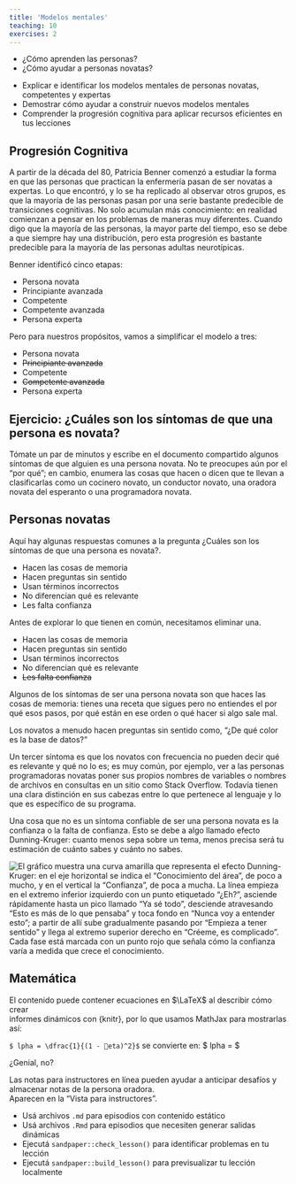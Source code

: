 ```yaml
---
title: 'Modelos mentales'
teaching: 10
exercises: 2
---
```


:::::::::::::::::::::::::::::::::::::: questions 

- ¿Cómo aprenden las personas?
- ¿Cómo ayudar a personas novatas?

::::::::::::::::::::::::::::::::::::::::::::::::

::::::::::::::::::::::::::::::::::::: objectives

- Explicar e identificar los modelos mentales de personas novatas, competentes y expertas  
- Demostrar cómo ayudar a construir nuevos modelos mentales
- Comprender la progresión cognitiva para aplicar recursos eficientes en tus lecciones

::::::::::::::::::::::::::::::::::::::::::::::::

## Progresión Cognitiva

A partir de la década del 80, Patricia Benner comenzó a estudiar la forma en que las personas que practican la enfermería pasan de ser novatas a expertas. Lo que encontró, y lo se ha replicado al observar otros grupos, es que la mayoría de las personas pasan por una serie bastante predecible de transiciones cognitivas. No solo acumulan más conocimiento: en realidad comienzan a pensar en los problemas de maneras muy diferentes. Cuando digo que la mayoría de las personas, la mayor parte del tiempo, eso se debe a que siempre hay una distribución, pero esta progresión es bastante predecible para la mayoría de las personas adultas neurotípicas.

Benner identificó cinco etapas:

- Persona novata
- Principiante avanzada
- Competente
- Competente avanzada
- Persona experta

Pero para nuestros propósitos, vamos a simplificar el modelo a tres:

- Persona novata
- ~~Principiante avanzada~~
- Competente
- ~~Competente avanzada~~
- Persona experta

::::::::::::::::::::::::::::::::::::: challenge 

## Ejercicio: ¿Cuáles son los síntomas de que una persona es novata?

Tómate un par de minutos y escribe en el documento compartido algunos síntomas de que alguien es una persona novata. No te preocupes aún por el "por qué"; en cambio, enumera las cosas que hacen o dicen que te llevan a clasificarlas como un cocinero novato, un conductor novato, una oradora novata del esperanto o una programadora novata.

::::::::::::::::::::::::::::::::::::::::::::::::

## Personas novatas

Aquí hay algunas respuestas comunes a la pregunta ¿Cuáles son los síntomas de que una persona es novata?.

- Hacen las cosas de memoria
- Hacen preguntas sin sentido
- Usan términos incorrectos
- No diferencian qué es relevante
- Les falta confianza

Antes de explorar lo que tienen en común, necesitamos eliminar una.

- Hacen las cosas de memoria
- Hacen preguntas sin sentido
- Usan términos incorrectos
- No diferencian qué es relevante
- ~~Les falta confianza~~

Algunos de los síntomas de ser una persona novata son que haces las cosas de memoria: tienes una receta que sigues pero no entiendes el por qué esos pasos, por qué están en ese orden o qué hacer si algo sale mal.
 
Los novatos a menudo hacen preguntas sin sentido como, "¿De qué color es la base de datos?" 

Un tercer síntoma es que los novatos con frecuencia no pueden decir qué es relevante y qué no lo es; es muy común, por ejemplo, ver a las personas programadoras novatas poner sus propios nombres de variables o nombres de archivos en consultas en un sitio como Stack Overflow. Todavía tienen una clara distinción en sus cabezas entre lo que pertenece al lenguaje y lo que es específico de su programa. 

Una cosa que no es un síntoma confiable de ser una persona novata es la confianza o la falta de confianza. Esto se debe a algo llamado efecto Dunning-Kruger: cuanto menos sepa sobre un tema, menos precisa será tu estimación de cuánto sabes y cuánto no sabes.

![](fig/efecto-Dunning-Kruger.png){alt="El gráfico muestra una curva amarilla que representa el efecto Dunning-Kruger: en el eje horizontal se indica el “Conocimiento del área”, de poco a mucho, y en el vertical la “Confianza”, de poca a mucha. La línea empieza en el extremo inferior izquierdo con un punto etiquetado “¿Eh?”, asciende rápidamente hasta un pico llamado “Ya sé todo”, desciende atravesando “Esto es más de lo que pensaba” y toca fondo en “Nunca voy a entender esto”; a partir de allí sube gradualmente pasando por “Empieza a tener sentido” y llega al extremo superior derecho en “Créeme, es complicado”. Cada fase está marcada con un punto rojo que señala cómo la confianza varía a medida que crece el conocimiento."}

## Matemática

El contenido puede contener ecuaciones en $\LaTeX$ al describir cómo crear  
informes dinámicos con {knitr}, por lo que usamos MathJax para mostrarlas así:

`$ lpha = \dfrac{1}{(1 - eta)^2}$` se convierte en: $ lpha = \dfrac{1}{(1 - eta)^2}$

¿Genial, no?

:::::::::::::::::::::::::::::::::::::::::::::::::::::::::::::::::::: instructor

Las notas para instructores en línea pueden ayudar a anticipar desafíos y almacenar notas de la persona oradora.  
Aparecen en la "Vista para instructores".

::::::::::::::::::::::::::::::::::::::::::::::::::::::::::::::::::::::::::::::::

::::::::::::::::::::::::::::::::::::: keypoints 

- Usá archivos `.md` para episodios con contenido estático  
- Usá archivos `.Rmd` para episodios que necesiten generar salidas dinámicas  
- Ejecutá `sandpaper::check_lesson()` para identificar problemas en tu lección  
- Ejecutá `sandpaper::build_lesson()` para previsualizar tu lección localmente

::::::::::::::::::::::::::::::::::::::::::::::::
